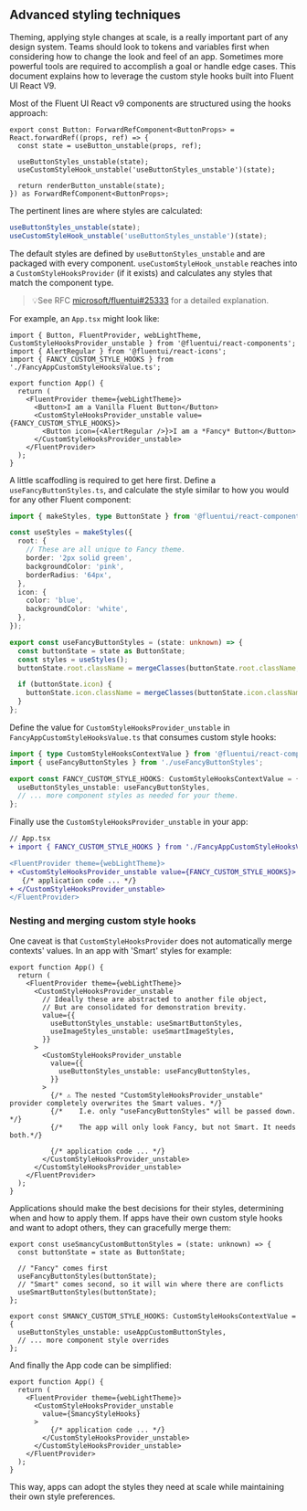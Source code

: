 
<Meta title="Concepts/Developer/Advanced Styling Techniques" />

## Advanced styling techniques

Theming, applying style changes at scale, is a really important part of any design system. Teams should look to tokens and variables first when considering how to change the look and feel of an app. Sometimes more powerful tools are required to accomplish a goal or handle edge cases. This document explains how to leverage the custom style hooks built into Fluent UI React V9.

Most of the Fluent UI React v9 components are structured using the hooks approach:

```tsx
export const Button: ForwardRefComponent<ButtonProps> = React.forwardRef((props, ref) => {
  const state = useButton_unstable(props, ref);

  useButtonStyles_unstable(state);
  useCustomStyleHook_unstable('useButtonStyles_unstable')(state);

  return renderButton_unstable(state);
}) as ForwardRefComponent<ButtonProps>;
```

The pertinent lines are where styles are calculated:

```ts
useButtonStyles_unstable(state);
useCustomStyleHook_unstable('useButtonStyles_unstable')(state);
```

The default styles are defined by `useButtonStyles_unstable` and are packaged with every component. `useCustomStyleHook_unstable` reaches into a `CustomStyleHooksProvider` (if it exists) and calculates any styles that match the component type.

> 💡See RFC [microsoft/fluentui#25333](https://github.com/microsoft/fluentui/pull/25333) for a detailed explanation.

For example, an `App.tsx` might look like:

```tsx
import { Button, FluentProvider, webLightTheme, CustomStyleHooksProvider_unstable } from '@fluentui/react-components';
import { AlertRegular } from '@fluentui/react-icons';
import { FANCY_CUSTOM_STYLE_HOOKS } from './FancyAppCustomStyleHooksValue.ts';

export function App() {
  return (
    <FluentProvider theme={webLightTheme}>
      <Button>I am a Vanilla Fluent Button</Button>
      <CustomStyleHooksProvider_unstable value={FANCY_CUSTOM_STYLE_HOOKS}>
        <Button icon={<AlertRegular />}>I am a *Fancy* Button</Button>
      </CustomStyleHooksProvider_unstable>
    </FluentProvider>
  );
}
```

A little scaffodling is required to get here first. Define a `useFancyButtonStyles.ts`, and calculate the style similar to how you would for any other Fluent component:

```ts
import { makeStyles, type ButtonState } from '@fluentui/react-components';

const useStyles = makeStyles({
  root: {
    // These are all unique to Fancy theme.
    border: '2px solid green',
    backgroundColor: 'pink',
    borderRadius: '64px',
  },
  icon: {
    color: 'blue',
    backgroundColor: 'white',
  },
});

export const useFancyButtonStyles = (state: unknown) => {
  const buttonState = state as ButtonState;
  const styles = useStyles();
  buttonState.root.className = mergeClasses(buttonState.root.className, styles.root);

  if (buttonState.icon) {
    buttonState.icon.className = mergeClasses(buttonState.icon.className, styles.icon);
  }
};
```

Define the value for `CustomStyleHooksProvider_unstable` in `FancyAppCustomStyleHooksValue.ts` that consumes custom style hooks:

```ts
import { type CustomStyleHooksContextValue } from '@fluentui/react-components';
import { useFancyButtonStyles } from './useFancyButtonStyles';

export const FANCY_CUSTOM_STYLE_HOOKS: CustomStyleHooksContextValue = {
  useButtonStyles_unstable: useFancyButtonStyles,
  // ... more component styles as needed for your theme.
};
```

Finally use the `CustomStyleHooksProvider_unstable` in your app:

```diff
// App.tsx
+ import { FANCY_CUSTOM_STYLE_HOOKS } from './FancyAppCustomStyleHooksValue';

<FluentProvider theme={webLightTheme}>
+ <CustomStyleHooksProvider_unstable value={FANCY_CUSTOM_STYLE_HOOKS}>
   {/* application code ... */}
+ </CustomStyleHooksProvider_unstable>
</FluentProvider>
```

### Nesting and merging custom style hooks

One caveat is that `CustomStyleHooksProvider` does not automatically merge contexts' values. In an app with 'Smart' styles for example:

```tsx
export function App() {
  return (
    <FluentProvider theme={webLightTheme}>
      <CustomStyleHooksProvider_unstable
        // Ideally these are abstracted to another file object,
        // But are consolidated for demonstration brevity.
        value={{
          useButtonStyles_unstable: useSmartButtonStyles,
          useImageStyles_unstable: useSmartImageStyles,
        }}
      >
        <CustomStyleHooksProvider_unstable
          value={{
            useButtonStyles_unstable: useFancyButtonStyles,
          }}
        >
          {/* ⚠️ The nested "CustomStyleHooksProvider_unstable" provider completely overwrites the Smart values. */}
          {/*    I.e. only "useFancyButtonStyles" will be passed down.  */}
          {/*    The app will only look Fancy, but not Smart. It needs both.*/}

          {/* application code ... */}
        </CustomStyleHooksProvider_unstable>
      </CustomStyleHooksProvider_unstable>
    </FluentProvider>
  );
}
```

Applications should make the best decisions for their styles, determining when and how to apply them. If apps have their own custom style hooks and want to adopt others, they can gracefully merge them:

```tsx
export const useSmancyCustomButtonStyles = (state: unknown) => {
  const buttonState = state as ButtonState;

  // "Fancy" comes first
  useFancyButtonStyles(buttonState);
  // "Smart" comes second, so it will win where there are conflicts
  useSmartButtonStyles(buttonState);
};

export const SMANCY_CUSTOM_STYLE_HOOKS: CustomStyleHooksContextValue = {
  useButtonStyles_unstable: useAppCustomButtonStyles,
  // ... more component style overrides
};
```

And finally the App code can be simplified:

```tsx
export function App() {
  return (
    <FluentProvider theme={webLightTheme}>
      <CustomStyleHooksProvider_unstable
        value={SmancyStyleHooks}
      >
          {/* application code ... */}
        </CustomStyleHooksProvider_unstable>
      </CustomStyleHooksProvider_unstable>
    </FluentProvider>
  );
}
```

This way, apps can adopt the styles they need at scale while maintaining their own style preferences.
